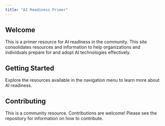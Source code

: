 ```yaml
---
title: "AI Readiness Primer"
---
```


## Welcome

This is a primer resource for AI readiness in the community. This site consolidates resources and information to help organizations and individuals prepare for and adopt AI technologies effectively.

## Getting Started

Explore the resources available in the navigation menu to learn more about AI readiness.

## Contributing

This is a community resource. Contributions are welcome! Please see the repository for information on how to contribute.
